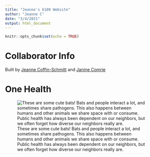 ```yaml
---
title: "Jeanne's 6100 Website"
author: "Jeanne C"
date: "3/4/2021"
output: html_document
---
```


```r
knitr::opts_chunk$set(echo = TRUE)
```

# Collaborator Info

Built by [Jeanne Coffin-Schmitt](https://github.com/jeanne-cs) and [Janine Comrie](https://github.com/jmc749)

# One Health

![These are some cute bats! Bats and people interact a lot, and sometimes share pathogens. This also happens between humans and other animals we share space with or consume. Public health has always been dependent on our neighbors, but we often forget how diverse our neighbors really are. ](/Users/jeanne/github/DSCN9587.JPG)